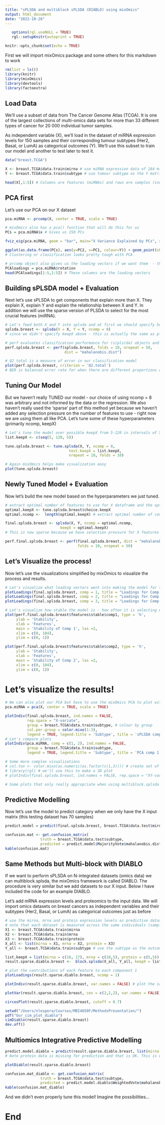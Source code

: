 ```yaml
---
title: "sPLSDA and multiblock sPLSDA (DIABLO) using mixOmics"
output: html_document
date: "2022-10-28"
---
```

```r
   options(rgl.useNULL = TRUE)
   rgl::setupKnitr(autoprint = TRUE)
```

```r
knitr::opts_chunk$set(echo = TRUE)
```

First we will import mixOmics package and some others for this markdown to work

```r
rm(list = ls())
library(knitr)
library(mixOmics)
library(devtools)
library(factoextra)
```

## Load Data

We'll use a subset of data from The Cancer Genome Atlas (TCGA). It is one of the largest collections of multi-omics data sets for more than 33 different types of cancer for 20 000 individual tumor samples. 

As independent variable (X), we'll load in the dataset of miRNA expression levels for 150 samples and their corresponding tumour subtypes (Her2, Basal, or LumA) as categorical outcomes (Y). We'll use this subset to train our model and another to test later to test it. 

```r
data("breast.TCGA") 

X <- breast.TCGA$data.train$mirna # use miRNA expression data of 184 miRNA as X matrix
Y <- breast.TCGA$data.train$subtype # use tumour subtype as the Y matrix

head(X[,1:5]) # Columns are features (miRNAs) and rows are samples (individuals)
```
## PCA first

Let's use our PCA on our X dataset

```r
pca.miRNA <- prcomp(X, center = TRUE, scale = TRUE)

# mixOmics also has a pca() function that will do this for us
PCs = pca.miRNA$x # Gives us 150 PCs

fviz_eig(pca.miRNA, geom = "bar", main="X Variance Explained by PCs", xlab = "Components") # Scree plot of variance explained 

ggplot(as.data.frame(PCs), aes(y=PC2, x=PC1, colour=Y)) + geom_point(shape=19, size=1) + stat_ellipse() 
# Clustering or classification looks pretty tough with PCA

# prcomp object also gives us the loading vectors if we want them  - they're in this rotation matrix
PCAloadings = pca.miRNA$rotation
head(PCAloadings[1:5,1:5]) # These columns are the loading vectors
```
## Building sPLSDA model + Evaluation

Next let's use sPLSDA to get components that explain more than X. They explain X, explain Y and explain the relationship between X and Y. In addition we will use the sparse version of PLSDA to select for the most crucial features (miRNA). 


```r
# Let's feed both X and Y into splsda and at first we should specify how many components we would like to come up with (just arbitrary)
splsda.breast <- splsda(X = X, Y = Y, ncomp = 8) 
# since we didn't specify keepX above - this is actually the same as plsda right now

# perf evaluates classification performance for (s)pls(da) objects and creates a perf object
perf.splsda.breast <- perf(splsda.breast, folds = 10, nrepeat = 50, 
                           dist = "mahalanobis.dist") 

# Q2 total is a measure of error in our classification model
plot(perf.splsda.breast, criterion = 'Q2.total') 
# BER is balanced error rate for when there are different proportions of each class (as we have here)
```

## Tuning Our Model

But we haven't really TUNED our model - our choice of using ncomp = 8 was arbitrary and not informed by the data or the regression. We also haven't really used the 'sparse' part of this method yet because we haven't added any selection pressure on the number of features to use - right now we are using them all like PCA. Let's tune some of these hyperparameters (primarily ncomp, keepX)

```r
# Let's tune the model over possible keepX from 5-120 in intervals of 5
list.keepX <- c(seq(5, 120, 5))

tune.splsda.breast <- tune.splsda(X, Y, ncomp = 8,
                             test.keepX = list.keepX,
                             nrepeat = 10, folds = 10)

# Again mixOmics helps make visualization easy
plot(tune.splsda.breast)
```

## Newly Tuned Model + Evaluation

Now let's build the new model based on the hyperparameters we just tuned. 

```r
# extract optimal number of features to use for X dataframe and the optimal ncomp
optimal.keepX <- tune.splsda.breast$choice.keepX 
optimal.ncomp <-  length(optimal.keepX) # extract optimal number of components

final.splsda.breast <- splsda(X, Y, ncomp = optimal.ncomp, 
                         keepX = optimal.keepX) 
# This is now sparse because we have selection pressure for X features

perf.final.splsda.breast <- perf(final.splsda.breast, dist = "mahalanobis.dist", 
                                 folds = 10, nrepeat = 50) 
```

## Let's Visualize the process!

Now let's use the visualizations simplified by mixOmics to visualize the process and results. 

```r
# Let's visualize what loading vectors went into making the model for the first 3 comp
plotLoadings(final.splsda.breast, comp = 1, title = "Loadings for Comp 1")
plotLoadings(final.splsda.breast, comp = 2, title = "Loadings for Comp 2")
plotLoadings(final.splsda.breast, comp = 3, title = "Loadings for Comp 3")

# Let's visualize how stable the model is - how often it is selecting each feature through folds/repeats
plot(perf.final.splsda.breast$features$stable$comp1, type = 'h',
     ylab = 'Stability',
     xlab = 'Features',
     main = 'Stability of Comp 1', las =2,
     xlim = c(0, 184),
     ylim = c(0, 1))

plot(perf.final.splsda.breast$features$stable$comp2, type = 'h',
     ylab = 'Stability',
     xlab = 'Features',
     main = 'Stability of Comp 2', las =2,
     xlim = c(0, 184), 
     ylim = c(0, 1))
```


# Let's visualize the results! 
``` r
# We can also plot our PCA but have to use the mixOmics PCA to plot with plotIndiv()
pca.miRNA = pca(X, center = TRUE, scale = TRUE)

plotIndiv(final.splsda.breast, ind.names = FALSE, 
          rep.space = "X-variate",
          group = breast.TCGA$data.train$subtype, # colour by group
          col.per.group = color.mixo(1:3), 
          legend = TRUE, legend.title = 'Subtype', title = 'sPLSDA comp 1 - 2')
# Let's compare plots
plotIndiv(pca.miRNA, comp = c(1, 2), ind.names = FALSE,
          group = breast.TCGA$data.train$subtype, 
          legend = TRUE, legend.title = 'Subtype', title = 'PCA comp 1 - 2')

# Some more complex visualizations
# col.tox <- color.mixo(as.numeric(as.factor(c(1,3)))) # create set of colours
# library(rgl) # we'll use this to make a 3D plot 
# plotIndiv(final.splsda.breast, ind.names = FALSE, rep.space = "XY-variate", axes.box = "both", style = '3d')

# Some plots that only really appropriate when using multiblock.splsda
```

## Predictive Modelling

Now let's use the model to predict category when we only have the X input matrix (this testing dataset has 70 samples)

```r
predict.model = predict(final.splsda.breast, breast.TCGA$data.test$mirna)

confusion.mat <- get.confusion_matrix(
                truth = breast.TCGA$data.test$subtype, 
                predicted = predict.model$MajorityVote$mahalanobis.dist[,5])
kable(confusion.mat)
```

## Same Methods but Multi-block with DIABLO

If we want to perform sPLSDA on N-integrated datasets (omics data) we can multiblock.splsda, the mixOmics framework is called DIABLO. The procedure is very similar but we add datasets to our X input. Below I have included the code for an example DIABLO. 

Let's add mRNA expression levels and proteomics to the input data. We will import omics datasets on breast cancers as independent variables and their subtypes (Her2, Basal, or LumA) as categorical outcomes just as before

```r
# use the mirna, mrna and protein expression levels as predictive datasets
# note that each dataset is measured across the same individuals (samples)
X1 <- breast.TCGA$data.train$mirna
X2 <- breast.TCGA$data.train$mrna  
X3 <- breast.TCGA$data.train$protein
X_all <- list(mirna = X1, mrna = X2, protein = X3)
Y_all <- breast.TCGA$data.train$subtype # use the subtype as the outcome variable
```


```r
list.keepX = list(mirna = c(16, 17), mrna = c(18,5), protein = c(5,5)) 
result.sparse.diablo.breast <-  block.splsda(X_all, Y_all, keepX = list.keepX, ncomp = 5) 
```


```r
# plot the contributions of each feature to each component 1
plotLoadings(result.sparse.diablo.breast, ncomp = 1)
```


```r
plotIndiv(result.sparse.diablo.breast, var.names = FALSE) # plot the samples
```


```r
plotVar(result.sparse.diablo.breast, cex = c(2,2,2), var.names = FALSE) # plot the variables

circosPlot(result.sparse.diablo.breast, cutoff = 0.7)

setwd("/Users/nlespera/Courses/MBI4650F/MethodsPresentation/")
pdf("Our_cim_plot_diablo")
cimDiablo(result.sparse.diablo.breast)
dev.off()
```

## Multiomics Integrative Predictive Modelling

```r
predict.model.diablo = predict(result.sparse.diablo.breast, list(mirna = breast.TCGA$data.test$mirna, mrna =  breast.TCGA$data.test$mrna), protein = NULL) 
# Note protein data is missing for prediction and that is OK. This is explained in warning below

plotDiablo(result.sparse.diablo.breast)

confusion.mat_diablo <- get.confusion_matrix(
                truth = breast.TCGA$data.test$subtype, 
                predicted = predict.model.diablo$WeightedVote$mahalanobis.dist[,5])
kable(confusion.mat_diablo)
```

And we didn't even properly tune this model! Imagine the possibilities...

# End